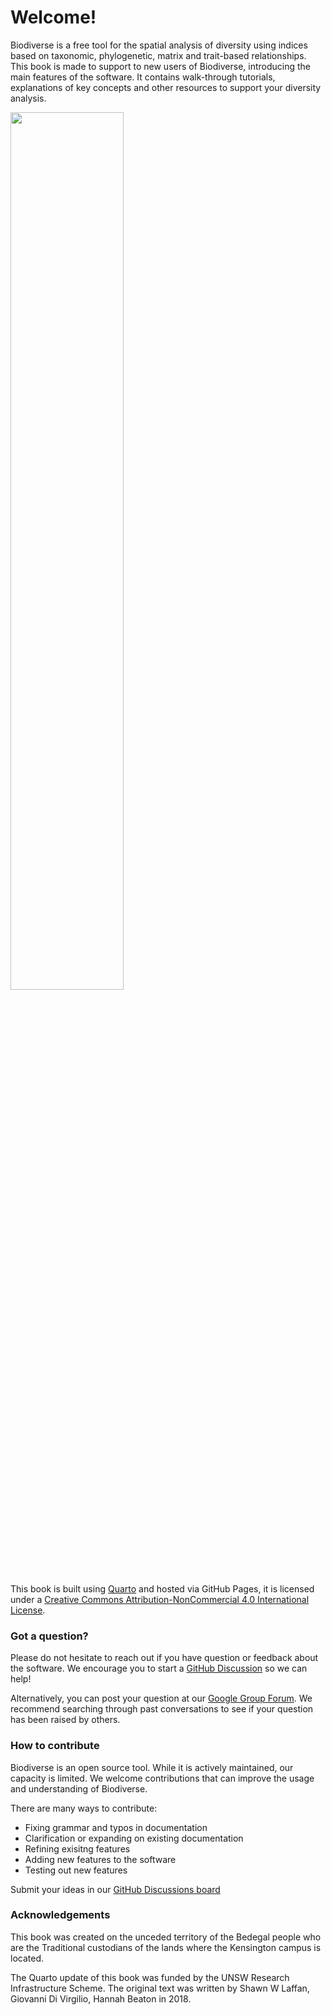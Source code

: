 # Welcome! {.unnumbered}

Biodiverse is a free tool for the spatial analysis of diversity using indices based on taxonomic, phylogenetic, matrix and trait-based relationships. This book is made to support to new users of Biodiverse, introducing the main features of the software. It contains walk-through tutorials, explanations of key concepts and other resources to support your diversity analysis.

![](images/biodiverse-book-cover.png){width=60% fig-align="center"}

This book is built using [Quarto](https://quarto.org/docs/) and hosted via GitHub Pages, it is licensed under a [Creative Commons Attribution-NonCommercial 4.0 International License](https://creativecommons.org/licenses/by-nc/4.0/).

### Got a question?

Please do not hesitate to reach out if you have question or feedback about the software.
We encourage you to start a [GitHub Discussion](https://github.com/shawnlaffan/biodiverse/discussions) so we can help! 

Alternatively, you can post your question at our [Google Group Forum](https://groups.google.com/forum/#!forum/biodiverse-users). We recommend searching through past conversations to see if your question has been raised by others. 

### How to contribute

Biodiverse is an open source tool. While it is actively maintained, our capacity is limited. We welcome contributions that can improve the usage and understanding  of Biodiverse.

There are many ways to contribute:

- Fixing grammar and typos in documentation
- Clarification or expanding on existing documentation
- Refining exisitng features
- Adding new features to the software
- Testing out new features

Submit your ideas in our [GitHub Discussions board](https://github.com/shawnlaffan/biodiverse/discussions)

### Acknowledgements

This book was created on the unceded territory of the Bedegal people who are the Traditional custodians of the lands where the Kensington campus is located.

The Quarto update of this book was funded by the UNSW Research Infrastructure Scheme. The original text was written by Shawn W Laffan, Giovanni Di Virgilio, Hannah Beaton in 2018. 